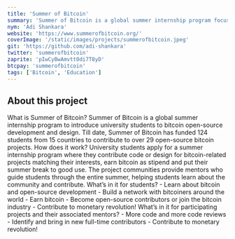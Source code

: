 ```yaml
---
title: 'Summer of Bitcoin'
summary: 'Summer of Bitcoin is a global summer internship program focused on introducing university students to bitcoin open-source development and design. Till date, Summer of Bitcoin has funded 124 students from 15 countries to contribute to over 29 open-source bitcoin projects.'
nym: 'Adi Shankara'
website: 'https://www.summerofbitcoin.org/'
coverImage: '/static/images/projects/summerofbitcoin.jpeg'
git: 'https://github.com/adi-shankara'
twitter: 'summerofbitcoin'
zaprite: 'pIwCyBwAmvtt0di7T8yD'
btcpay: 'summerofbitcoin'
tags: ['Bitcoin', 'Education']
---
```


## About this project

What is Summer of Bitcoin? Summer of Bitcoin is a global summer internship program to introduce university students to bitcoin open-source development and design. Till date, Summer of Bitcoin has funded 124 students from 15 countries to contribute to over 29 open-source bitcoin projects. How does it work? University students apply for a summer internship program where they contribute code or design for bitcoin-related projects matching their interests, earn bitcoin as stipend and put their summer break to good use. The project communities provide mentors who guide students through the entire summer, helping students learn about the community and contribute. What’s in it for students? - Learn about bitcoin and open-source development - Build a network with bitcoiners around the world - Earn bitcoin - Become open-source contributors or join the bitcoin industry - Contribute to monetary revolution! What’s in it for participating projects and their associated mentors? - More code and more code reviews - Identify and bring in new full-time contributors - Contribute to monetary revolution!